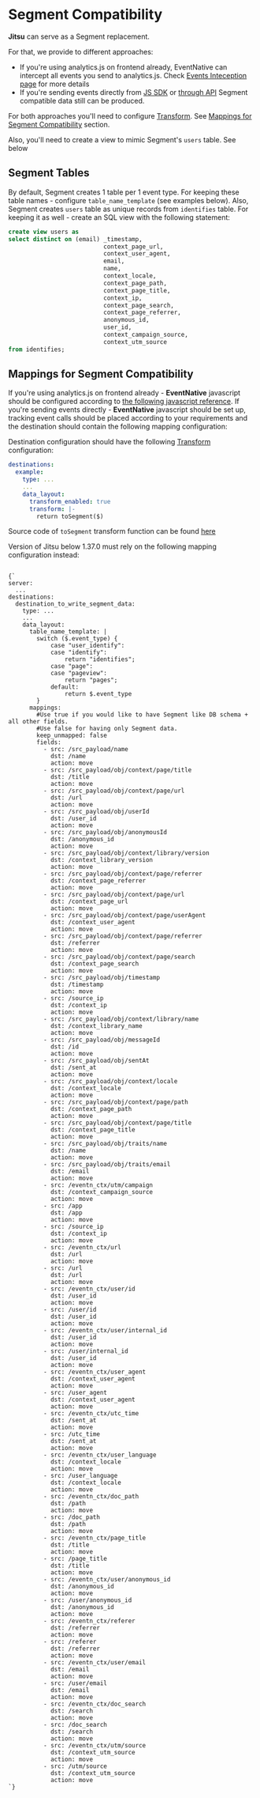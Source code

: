 # Segment Compatibility

**Jitsu** can serve as a Segment replacement.

For that, we provide to different approaches:

 * If you're using analytics.js on frontend already, EventNative can intercept all events you send to analytics.js. Check
[Events Inteception page](/docs/sending-data/javascript-reference/events-interception) for more details
 * If you're sending events directly from [JS SDK](/docs/sending-data/javascript-reference/npm-or-yarn)
or [through API](/docs/sending-data/api) Segment compatible data still can be produced.

For both approaches you'll need to configure [Transform](/docs/other-features/javascript-transform).
See [Mappings for Segment Compatibility](#mappings-for-segment-compatibility) section.

Also, you'll need to create a view to mimic Segment's `users` table. See below

## Segment Tables

By default, Segment creates 1 table per 1 event type. For keeping these table names - configure `table_name_template` (see examples below).
Also, Segment creates `users` table as unique records from `identifies` table. For keeping it as well - create an SQL view with the
following statement:

```sql
create view users as
select distinct on (email) _timestamp,
                           context_page_url,
                           context_user_agent,
                           email,
                           name,
                           context_locale,
                           context_page_path,
                           context_page_title,
                           context_ip,
                           context_page_search,
                           context_page_referrer,
                           anonymous_id,
                           user_id,
                           context_campaign_source,
                           context_utm_source
from identifies;
```

## Mappings for Segment Compatibility

If you're using analytics.js on frontend already - **EventNative** javascript should be configured according to [the following javascript reference](../sending-data/javascript-reference/events-interception).
If you're sending events directly - **EventNative** javascript should be set up, tracking event calls should be placed according to your requirements and the destination should contain the following mapping configuration:

Destination configuration should have the following [Transform](/docs/other-features/javascript-transform) configuration:
```yaml
destinations:
  example:
    type: ...
    ...
    data_layout:
      transform_enabled: true
      transform: |-
        return toSegment($)
```
Source code of `toSegment` transform function can be found [here](https://github.com/jitsucom/jitsu/blob/master/server/schema/segment.js)


Version of Jitsu below 1.37.0 must rely on the following mapping configuration instead:

<Code language="yaml">
{`
server:
  ...
destinations:
  destination_to_write_segment_data:
    type: ...
    ...
    data_layout:
      table_name_template: |
        switch ($.event_type) {
            case "user_identify":
            case "identify":
                return "identifies";
            case "page":
            case "pageview":
                return "pages";
            default:
                return $.event_type
        }
      mappings:
        #Use true if you would like to have Segment like DB schema + all other fields.
        #Use false for having only Segment data.
        keep_unmapped: false
        fields:
          - src: /src_payload/name
            dst: /name
            action: move
          - src: /src_payload/obj/context/page/title
            dst: /title
            action: move
          - src: /src_payload/obj/context/page/url
            dst: /url
            action: move
          - src: /src_payload/obj/userId
            dst: /user_id
            action: move
          - src: /src_payload/obj/anonymousId
            dst: /anonymous_id
            action: move
          - src: /src_payload/obj/context/library/version
            dst: /context_library_version
            action: move
          - src: /src_payload/obj/context/page/referrer
            dst: /context_page_referrer
            action: move
          - src: /src_payload/obj/context/page/url
            dst: /context_page_url
            action: move
          - src: /src_payload/obj/context/page/userAgent
            dst: /context_user_agent
            action: move
          - src: /src_payload/obj/context/page/referrer
            dst: /referrer
            action: move
          - src: /src_payload/obj/context/page/search
            dst: /context_page_search
            action: move
          - src: /src_payload/obj/timestamp
            dst: /timestamp
            action: move
          - src: /source_ip
            dst: /context_ip
            action: move
          - src: /src_payload/obj/context/library/name
            dst: /context_library_name
            action: move
          - src: /src_payload/obj/messageId
            dst: /id
            action: move
          - src: /src_payload/obj/sentAt
            dst: /sent_at
            action: move
          - src: /src_payload/obj/context/locale
            dst: /context_locale
            action: move
          - src: /src_payload/obj/context/page/path
            dst: /context_page_path
            action: move
          - src: /src_payload/obj/context/page/title
            dst: /context_page_title
            action: move
          - src: /src_payload/obj/traits/name
            dst: /name
            action: move
          - src: /src_payload/obj/traits/email
            dst: /email
            action: move
          - src: /eventn_ctx/utm/campaign
            dst: /context_campaign_source
            action: move
          - src: /app
            dst: /app
            action: move
          - src: /source_ip
            dst: /context_ip
            action: move
          - src: /eventn_ctx/url
            dst: /url
            action: move
          - src: /url
            dst: /url
            action: move
          - src: /eventn_ctx/user/id
            dst: /user_id
            action: move
          - src: /user/id
            dst: /user_id
            action: move
          - src: /eventn_ctx/user/internal_id
            dst: /user_id
            action: move
          - src: /user/internal_id
            dst: /user_id
            action: move
          - src: /eventn_ctx/user_agent
            dst: /context_user_agent
            action: move
          - src: /user_agent
            dst: /context_user_agent
            action: move
          - src: /eventn_ctx/utc_time
            dst: /sent_at
            action: move
          - src: /utc_time
            dst: /sent_at
            action: move
          - src: /eventn_ctx/user_language
            dst: /context_locale
            action: move
          - src: /user_language
            dst: /context_locale
            action: move
          - src: /eventn_ctx/doc_path
            dst: /path
            action: move
          - src: /doc_path
            dst: /path
            action: move
          - src: /eventn_ctx/page_title
            dst: /title
            action: move
          - src: /page_title
            dst: /title
            action: move
          - src: /eventn_ctx/user/anonymous_id
            dst: /anonymous_id
            action: move
          - src: /user/anonymous_id
            dst: /anonymous_id
            action: move
          - src: /eventn_ctx/referer
            dst: /referrer
            action: move
          - src: /referer
            dst: /referrer
            action: move
          - src: /eventn_ctx/user/email
            dst: /email
            action: move
          - src: /user/email
            dst: /email
            action: move
          - src: /eventn_ctx/doc_search
            dst: /search
            action: move
          - src: /doc_search
            dst: /search
            action: move
          - src: /eventn_ctx/utm/source
            dst: /context_utm_source
            action: move
          - src: /utm/source
            dst: /context_utm_source
            action: move
`}
</Code>